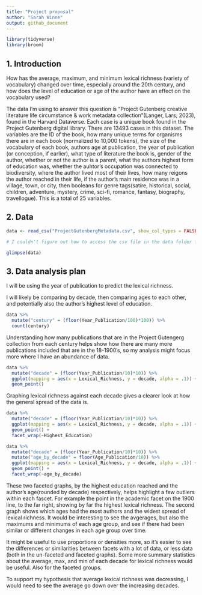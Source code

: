 ```yaml
---
title: "Project proposal"
author: "Sarah Winne"
output: github_document
---
```


```r
library(tidyverse)
library(broom)
```

## 1. Introduction

How has the average, maximum, and minimum lexical richness (variety of vocabulary) changed over time, especially around the 20th century, and how does the level of education or age of the author have an effect on the vocabulary used? 

The data I'm using to answer this question is "Project Gutenberg creative literature life circumstance & work metadata collection"(Langer, Lars; 2023), found in the Harvard Dataverse. 
Each case is a unique book found in the Project Gutenberg digital library. There are 13493 cases in this dataset. The variables are the ID of the book, how many unique terms for organisms there are in each book (normalized to 10,000 tokens), the size of the vocabulary of each book, authors age at publication, the year of publication (or conception, if earlier), what type of literature the book is, gender of the author, whether or not the author is a parent, what the authors highest form of education was, whether the auhtor's occupation was connected to biodiversity, where the author lived most of their lives, how many reigons the author reached in their life, if the author's main residence was in a village, town, or city, then booleans for genre tags(satire, historical, social, children, adventure, mystery, crime, sci-fi, romance, fantasy, biography, travellogue). This is a total of 25 variables.

## 2. Data

```r
data <- read_csv("ProjectGutenbergMetadata.csv", show_col_types = FALSE)

# I couldn't figure out how to access the csv file in the data folder from the proposal folder. I tried read_csv("data/ProjectGutenbergMetadata.csv"), but it said it didn't exist in the current working directory. So I just made another copy of the csv file within the proposal folder.
```

```r
glimpse(data)
```

## 3. Data analysis plan

I will be using the year of publication to predict the lexical richness.

I will likely be comparing by decade, then comparing ages to each other, and potentially also the author's highest level of education.

```r
data %>%
  mutate("century" = (floor(Year_Publication/100)*100)) %>%
  count(century)
```
Understanding how many publications that are in the Project Gutengerg collection from each century helps show how there are many more publications included that are in the 18-1900's, so my analysis might focus more where I have an abundance of data. 

```r
data %>%
  mutate("decade" = (floor(Year_Publication/10)*10)) %>%
  ggplot(mapping = aes(x = Lexical_Richness, y = decade, alpha = .1)) +
  geom_point()
```

Graphing lexical richness against each decade gives a clearer look at how the general spread of the data is. 

```r
data %>%
  mutate("decade" = (floor(Year_Publication/10)*10)) %>%
  ggplot(mapping = aes(x = Lexical_Richness, y = decade, alpha = .1)) +
  geom_point() +
  facet_wrap(~Highest_Education)
```

```r
data %>%
  mutate("decade" = (floor(Year_Publication/10)*10)) %>%
  mutate("age_by_decade" = floor(Age_Publication/10)) %>%
  ggplot(mapping = aes(x = Lexical_Richness, y = decade, alpha = .1)) +
  geom_point() +
  facet_wrap(~age_by_decade)
```

These two faceted graphs, by the highest education reached and the author's age(rounded by decade) respectively, helps highlight a few outliers within each fascet. For example the point in the academic facet on the 1900 line, to the far right, showing by far the highest lexical richness.
The second graph shows which ages had the most authors and the widest spread of lexical richness. It would be interesting to see the avgerages, but also the maximums and minimums of each age group, and see if there had been similar or different changes in each age group over time. 

It might be useful to use proportions or densities more, so it's easier to see the differences or similarities between facets with a lot of data, or less data (both in the un-faceted and faceted graphs).
Some more summary statistics about the average, max, and min of each decade for lexical richness would be useful. Also for the faceted groups.

To support my hypothesis that average lexical richness was decreasing, I would need to see the average go down over the increasing decades. 
